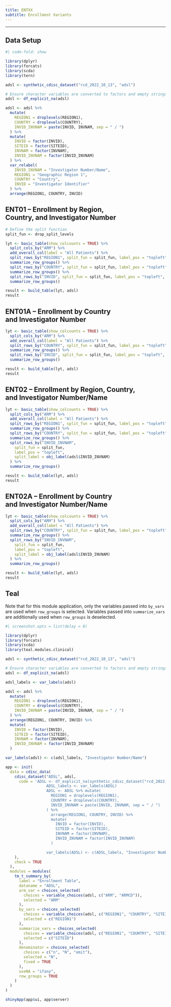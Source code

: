 ```yaml
---
title: ENTXX
subtitle: Enrollment Variants
---
```


------------------------------------------------------------------------

::: panel-tabset
## Data Setup

```r
#| code-fold: show

library(dplyr)
library(forcats)
library(scda)
library(tern)

adsl <- synthetic_cdisc_dataset("rcd_2022_10_13", "adsl")

# Ensure character variables are converted to factors and empty strings and NAs are explicit missing levels.
adsl <- df_explicit_na(adsl)

adsl <- adsl %>%
  mutate(
    REGION1 = droplevels(REGION1),
    COUNTRY = droplevels(COUNTRY),
    INVID_INVNAM = paste(INVID, INVNAM, sep = " / ")
  ) %>%
  mutate(
    INVID = factor(INVID),
    SITEID = factor(SITEID),
    INVNAM = factor(INVNAM),
    INVID_INVNAM = factor(INVID_INVNAM)
  ) %>%
  var_relabel(
    INVID_INVNAM = "Investigator Number/Name",
    REGION1 = "Geographic Region 1",
    COUNTRY = "Country",
    INVID = "Investigator Identifier"
  ) %>%
  arrange(REGION1, COUNTRY, INVID)
```

## ENT01 -- Enrollment by Region, <br/> Country, and Investigator Number

```r
# Define the split function
split_fun <- drop_split_levels

lyt <- basic_table(show_colcounts = TRUE) %>%
  split_cols_by("ARM") %>%
  add_overall_col(label = "All Patients") %>%
  split_rows_by("REGION1", split_fun = split_fun, label_pos = "topleft", split_label = obj_label(adsl$REGION1)) %>%
  summarize_row_groups() %>%
  split_rows_by("COUNTRY", split_fun = split_fun, label_pos = "topleft", split_label = obj_label(adsl$COUNTRY)) %>%
  summarize_row_groups() %>%
  split_rows_by("INVID", split_fun = split_fun, label_pos = "topleft", split_label = obj_label(adsl$INVID)) %>%
  summarize_row_groups()

result <- build_table(lyt, adsl)
result
```

## ENT01A -- Enrollment by Country <br/> and Investigator Number

```r
lyt <- basic_table(show_colcounts = TRUE) %>%
  split_cols_by("ARM") %>%
  add_overall_col(label = "All Patients") %>%
  split_rows_by("COUNTRY", split_fun = split_fun, label_pos = "topleft", split_label = obj_label(adsl$COUNTRY)) %>%
  summarize_row_groups() %>%
  split_rows_by("INVID", split_fun = split_fun, label_pos = "topleft", split_label = obj_label(adsl$INVID)) %>%
  summarize_row_groups()

result <- build_table(lyt, adsl)
result
```

## ENT02 -- Enrollment by Region, Country, <br/> and Investigator Number/Name

```r
lyt <- basic_table(show_colcounts = TRUE) %>%
  split_cols_by("ARM") %>%
  add_overall_col(label = "All Patients") %>%
  split_rows_by("REGION1", split_fun = split_fun, label_pos = "topleft", split_label = obj_label(adsl$REGION1)) %>%
  summarize_row_groups() %>%
  split_rows_by("COUNTRY", split_fun = split_fun, label_pos = "topleft", split_label = obj_label(adsl$COUNTRY)) %>%
  summarize_row_groups() %>%
  split_rows_by("INVID_INVNAM",
    split_fun = split_fun,
    label_pos = "topleft",
    split_label = obj_label(adsl$INVID_INVNAM)
  ) %>%
  summarize_row_groups()

result <- build_table(lyt, adsl)
result
```

## ENT02A -- Enrollment by Country <br/> and Investigator Number/Name

```r
lyt <- basic_table(show_colcounts = TRUE) %>%
  split_cols_by("ARM") %>%
  add_overall_col(label = "All Patients") %>%
  split_rows_by("COUNTRY", split_fun = split_fun, label_pos = "topleft", split_label = obj_label(adsl$COUNTRY)) %>%
  summarize_row_groups() %>%
  split_rows_by("INVID_INVNAM",
    split_fun = split_fun,
    label_pos = "topleft",
    split_label = obj_label(adsl$INVID_INVNAM)
  ) %>%
  summarize_row_groups()

result <- build_table(lyt, adsl)
result
```

## Teal

Note that for this module application, only the variables passed into `by_vars` are used when `row_groups` is selected.
Variables passed into `summarize_vars` are additionally used when `row_groups` is deselected.

```r
#| screenshot.opts = list(delay = 8)

library(dplyr)
library(forcats)
library(scda)
library(teal.modules.clinical)

adsl <- synthetic_cdisc_dataset("rcd_2022_10_13", "adsl")

# Ensure character variables are converted to factors and empty strings and NAs are explicit missing levels.
adsl <- df_explicit_na(adsl)

adsl_labels <- var_labels(adsl)

adsl <- adsl %>%
  mutate(
    REGION1 = droplevels(REGION1),
    COUNTRY = droplevels(COUNTRY),
    INVID_INVNAM = paste(INVID, INVNAM, sep = " / ")
  ) %>%
  arrange(REGION1, COUNTRY, INVID) %>%
  mutate(
    INVID = factor(INVID),
    SITEID = factor(SITEID),
    INVNAM = factor(INVNAM),
    INVID_INVNAM = factor(INVID_INVNAM)
  )

var_labels(adsl) <- c(adsl_labels, "Investigator Number/Name")

app <- init(
  data = cdisc_data(
    cdisc_dataset("ADSL", adsl,
      code = 'ADSL <- df_explicit_na(synthetic_cdisc_dataset("rcd_2022_10_13", "adsl"))
                  ADSL_labels <- var_labels(ADSL)
                  ADSL <- ADSL %>% mutate(
                    REGION1 = droplevels(REGION1),
                    COUNTRY = droplevels(COUNTRY),
                    INVID_INVNAM = paste(INVID, INVNAM, sep = " / ")
                  ) %>%
                    arrange(REGION1, COUNTRY, INVID) %>%
                    mutate(
                      INVID = factor(INVID),
                      SITEID = factor(SITEID),
                      INVNAM = factor(INVNAM),
                      INVID_INVNAM = factor(INVID_INVNAM)
                    )

                  var_labels(ADSL) <- c(ADSL_labels, "Investigator Number/Name")'
    ),
    check = TRUE
  ),
  modules = modules(
    tm_t_summary_by(
      label = "Enrollment Table",
      dataname = "ADSL",
      arm_var = choices_selected(
        choices = variable_choices(adsl, c("ARM", "ARMCD")),
        selected = "ARM"
      ),
      by_vars = choices_selected(
        choices = variable_choices(adsl, c("REGION1", "COUNTRY", "SITEID", "INVID", "INVNAM", "INVID_INVNAM")),
        selected = c("REGION1")
      ),
      summarize_vars = choices_selected(
        choices = variable_choices(adsl, c("REGION1", "COUNTRY", "SITEID", "INVID", "INVNAM", "INVID_INVNAM")),
        selected = c("SITEID")
      ),
      denominator = choices_selected(
        choices = c("n", "N", "omit"),
        selected = "N",
        fixed = TRUE
      ),
      useNA = "ifany",
      row_groups = TRUE
    )
  )
)

shinyApp(app$ui, app$server)
```
:::
